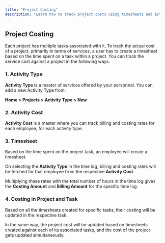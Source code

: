 ```yaml
---
title: "Project Costing"
description: "Learn how to track project costs using timesheets and activity types in ERPZ."
---
```


## Project Costing

Each project has multiple tasks associated with it. To track the actual cost of a project, primarily in terms of services, a user has to create a timesheet based on the time spent on a task within a project. You can track the service cost against a project in the following ways.

### 1. Activity Type

**Activity Type** is a master of services offered by your personnel. You can add a new Activity Type from:

**Home > Projects > Activity Type > New**

### 2. Activity Cost

**Activity Cost** is a master where you can track billing and costing rates for each employee, for each activity type.

### 3. Timesheet

Based on the time spent on the project task, an employee will create a timesheet.

On selecting the **Activity Type** in the time log, billing and costing rates will be fetched for that employee from the respective **Activity Cost**.

Multiplying these rates with the total number of hours in the time log gives the **Costing Amount** and **Billing Amount** for the specific time log.

### 4. Costing in Project and Task

Based on all the timesheets created for specific tasks, their costing will be updated in the respective task.

In the same way, the project cost will be updated based on timesheets created against each of its associated tasks, and the cost of the project gets updated simultaneously.
